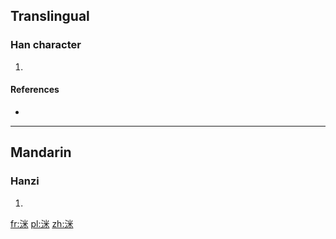 ==Translingual==

===Han character===
{{Han char|rn=85|rad=水|as=06|sn=9|four=|canj=水火木 (EFD)}}

# {{defn|Han|sort=水06}}

====References====
* {{Han ref|kx=0621.060|dkj=17393|dj=1017.050|hdz=31616.030|uh=6D23|ud=27939}}

----

==Mandarin==

===Hanzi===
{{cmn-hanzi|pin=[[mǐ]] ([[mi3]])|wg=mi<sup>3</sup>}}

# {{defn|Mandarin|sort=水06}}

[[fr:洣]]
[[pl:洣]]
[[zh:洣]]